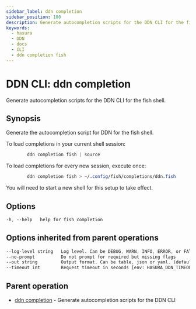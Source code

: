 ```yaml
---
sidebar_label: ddn completion
sidebar_position: 100
description: Generate autocompletion scripts for the DDN CLI for the fish shell.
keywords:
  - hasura
  - DDN
  - docs
  - CLI
  - ddn completion fish
---
```


# DDN CLI: ddn completion

Generate autocompletion scripts for the DDN CLI for the fish shell.

## Synopsis

Generate the autocompletion script for DDN for the fish shell.  


To load completions in your current shell session:

```sass
        ddn completion fish | source
```

To load completions for every new session, execute once:

```sass
        ddn completion fish > ~/.config/fish/completions/ddn.fish
```


You will need to start a new shell for this setup to take effect.


## Options

```sass
-h, --help   help for fish completion
```

## Options inherited from parent operations

```sass
--log-level string   Log level. Can be DEBUG, WARN, INFO, ERROR, or FATAL. (default "INFO")
--no-prompt          Do not prompt for required but missing flags
--out string         Output format. Can be table, json or yaml. (default "table")
--timeout int        Request timeout in seconds [env: HASURA_DDN_TIMEOUT] (default 100)
```

## Parent operation

- [ddn completion](/cli/commands/ddn_completion) - Generate autocompletion scripts for the DDN CLI
